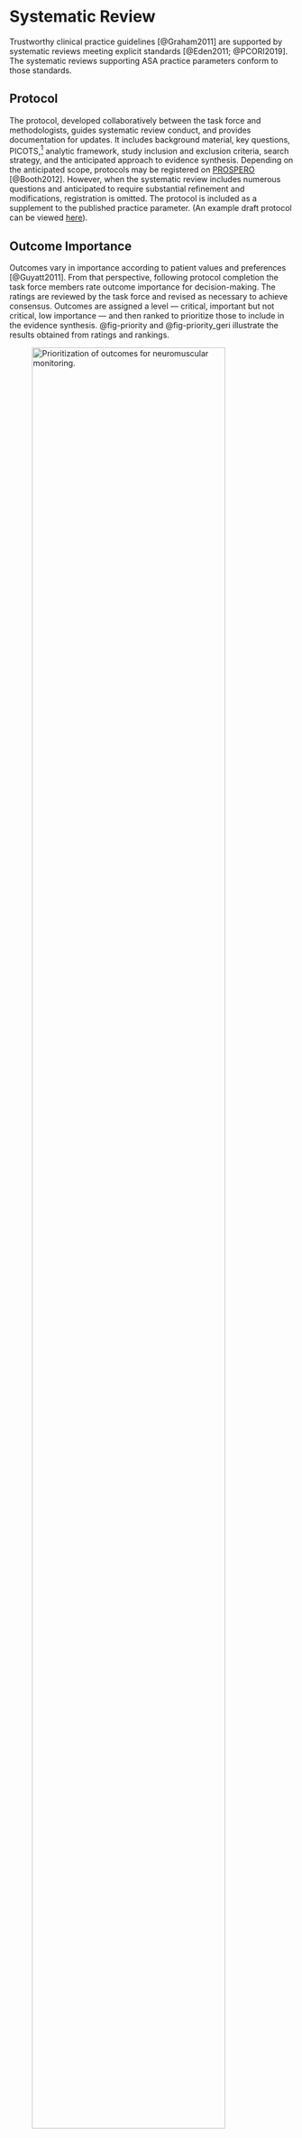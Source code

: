 # Systematic Review

Trustworthy clinical practice guidelines [@Graham2011] are supported by systematic reviews meeting explicit standards [@Eden2011; @PCORI2019]. The systematic reviews supporting ASA practice parameters conform to those standards.

## Protocol

The protocol, developed collaboratively between the task force and methodologists, guides systematic review conduct, and provides documentation for updates. It includes background material, key questions, PICOTS,[^03_syst_rev-1] analytic framework, study inclusion and exclusion criteria, search strategy, and the anticipated approach to evidence synthesis. Depending on the anticipated scope, protocols may be registered on [PROSPERO](https://www.crd.york.ac.uk/PROSPERO/) [@Booth2012]. However, when the systematic review includes numerous questions and anticipated to require substantial refinement and modifications, registration is omitted. The protocol is included as a supplement to the published practice parameter. (An example draft protocol can be viewed [here](assets/Protocol_Geriatrics_2022-09-17.pdf)).

## Outcome Importance

Outcomes vary in importance according to patient values and preferences [@Guyatt2011]. From that perspective, following protocol completion the task force members rate outcome importance for decision-making. The ratings are reviewed by the task force and revised as necessary to achieve consensus. Outcomes are assigned a level --- critical, important but not critical, low importance --- and then ranked to prioritize those to include in the evidence synthesis. @fig-priority and @fig-priority_geri illustrate the results obtained from ratings and rankings.

![Prioritization of outcomes for neuromuscular monitoring.](assets/priority_nmb.png){#fig-priority fig-align="left" width="90%"}

```r
#| label: fig-priority_geri 
#| fig-cap: "Example of assessing outcome importance rankings in a geriatrics guideline. Rankings for the 5 most important outcomes across 7 key questions (11 respondents with maximum 77 for each outcome rank or any top 5 ranking)."
#| echo: false
#| warning: false
library(conflicted)
library(janitor)
library(htmltools)
library(reactable)
library(reactablefmtr)
library(tidyverse)
conflicts_prefer(dplyr::filter)
## key questions 1-6 & 8 --------------------------------------- (2023-01-24 11:48) @----
# function for outcome priority table by kq
outcome_tab_all <- function(outcome_dat, responses) {
  reactable(
    outcome_dat,
    pagination = FALSE,
    # highlight = TRUE,
    defaultSorted = "any_top_5",
    defaultSortOrder = "desc",
    defaultColDef = colDef(
      cell = data_bars(outcome_dat,
        box_shadow = TRUE,
        force_outside = c(1, 77),
        bar_height = 12,
        max_value = responses
        # fill_color = "#B22215"
      ),
      style = cell_style(outcome_dat,
        font_size = "11px",
      )
    ),
    columns = list(
      outcome = colDef(name = "Outcome", width = 200),
      rank1 = colDef(name = "Rank 1", width = 80, headerClass = "header", align = "center"),
      rank2 = colDef(name = "Rank 2", width = 80, headerClass = "header", align = "center"),
      rank3 = colDef(name = "Rank 3", width = 80, headerClass = "header", align = "center"),
      rank4 = colDef(name = "Rank 4", width = 80, headerClass = "header", align = "center"),
      rank5 = colDef(name = "Rank 5", width = 80, headerClass = "header", align = "center"),
      any_top_5 = colDef(
        name = "Any", width = 80, headerClass = "header", align = "center",
        cell = data_bars(
          outcome_dat,
          force_outside = c(1, 77),
          box_shadow = TRUE,
          bar_height = 12,
          max_value = responses,
          fill_color = "#B22215"
        )
      )
    ),
    theme = reactableTheme(
      borderColor = "#dfe2e5",
      stripedColor = "#f6f8fa",
      highlightColor = "#f0f5f9",
      cellPadding = "0px 0px"
    ),
    compact = TRUE,
    class = "priority-tbl"
  )
}

# read data for all kq
priority_dat <- readxl::read_xlsx(path = "~/Documents/_projects01/asa/_methods_manual/data/OutcomeRankingRawData_2023-01-23.xlsx", range = "A1:S89", sheet = "data") |>
  remove_empty(which = "rows") |> 
  fill(kq) |>
  # exclude kq7 not being addressed
  filter(kq != 7) |>
  mutate(id = paste0(kq, "-", id))

# function to tally the number by rank 1, 2, 3, 4, 5
rankings_all <- function(priority) {
  priority_dat |>
    # group_by(kq) |>
    summarise(across(3:19, ~ sum(.x == priority, na.rm = TRUE)), .names = "{.col}") |>
    mutate(rank = priority)
}

rankings_dat <- bind_rows(rankings_all(1), rankings_all(2), rankings_all(3), rankings_all(4), rankings_all(5)) |>
  select(-.names)

rankings_dat <- tblhelpr::transpose_tibble(rankings_dat, col_names = rank, id_col = "outcomes") |>
  rename_with(.fn = ~ paste0("rank", .)) |>
  rename(outcome = rankoutcomes) |>
  mutate(across(rank1:rank5, as.numeric),
    any_top_5 = rank5 + rank4 + rank3 + rank2 + rank1
  )

# rankings_dat |>
#   summarise(across(rank1:rank5, sum))

outcome_tab_all(rankings_dat, 77)
```

<font size = 2>*Rows can be reordered according to ranking by clicking on column headers.*</font>

## Identifying Literature

### Database Searches

A librarian/information specialist develops search strategies after reviewing the protocol and participating in task force meetings. The primary bibliographic databases queried include PubMed, Embase®, Scopus®, and Cochrane Central Register of Controlled Trials. The task force also submits relevant references for consideration, including systematic reviews and guidelines for reference checking. To ensure that relevant publications have been captured, search result identification of references submitted by the task force is examined. Grey literature searches are topic-dependent relying on registries, conference abstracts, preprint servers, and FDA documents including advisory meeting transcripts. The search dates are determinied by the task force and consider sensitivity [@Xu2022], applicability and generalizability to current practice, and resources required to conduct the review. Depending on the key question, searches may not be limited to English language publications [@Jia2020; @Juni2002; @Egger1997; @Mao2020].

### Citation Searching

Backwards searching for studies included in relevant systematic reviews, meta-analyses, and guidelines are considered eligible for inclusion. The selection process outlined below (@fig-checking) is used to identify typically 2 to 3 reviews. Studies included in the those reviews are compiled in a bibliographic database. Those studies not identified in the primary search are subsequently assessed for eligibility. On a selective basis, forward citation searching is conducted using seminal studies to identify citing studies. [Citationchaser](https://estech.shinyapps.io/citationchaser/) [@Haddaway2022] and\/or  [Paperfecter](https://paperfetcher-paperfetcher-web-app-paperfetcher-app-0w0vu2.streamlit.app/) [@Pallath2023] are used to facility citation searching. 

![Approach to backward citation searching.](assets/referenceChecking.png){#fig-checking fig-align="left" width="500"}

### Task Force

The task force is given the opportunity to submit potentially relevant primary studies, guidelines, systematic reviews, and meta-analyses. The non-primary research are included in the reference checking process and the remainder considered in the standard selection process.

### Retracted Publications

Identifying retracted publications is critical to assuring the integrity of the systematic review. Accordingly, searches for retractions of included studies are conducted using relevant search terms (eg, [see this guide](https://ambulance.libguides.com/retracted)) and the [Retraction Watch Database](http://retractiondatabase.org/RetractionSearch.aspx?) (can be facilitated using Zotero's [Retracted Items](https://www.zotero.org/blog/retracted-item-notifications/) feature).

### Deduplication

Deduplication is performed using EndNote™ (used as the primary bibliographic database) and a dedicated systematic review software platform (DistillerSR).

## Study Selection

Based on the inclusion-exclusion criteria (study design and PICOTS), study selection is performed by reviewing titles and abstracts. The semi-automated predictive tool for title and abstract screening implemented in DistillerSR is utilized. [@Polanin2019] If the number of references is exceedingly large (eg, \> 10,000 or 15,000), screening may be truncated when inclusion predictions for the remaining unscreened references are low (eg, less than 2% to 3%). Full-text review of potentially relevant publications is then conducted with reasons for exclusion at the full-text stage are recorded using a standard set of justifications.

Study designs considered eligible for specific key questions are determined by the questions, PICOTS, and evidence availability. For example, although randomized designs generally offer the most convincing evidence, if few address a particular question/PICOTS, nonrandomized designs may be included. Similarly, nonrandomized designs may be included for evaluation of harms. Case reports and case series, conference abstracts, letters not considered brief research reports, non-English publications, and animal studies are generally not considered eligible.

Two reviewers independently apply inclusion-exclusion criteria at each stage with discrepancies resolved by consensus including a third reviewer. Training sets are used to develop agreement concerning the application of inclusion-exclusion criteria.

## Data Extraction/Management

Accurate data extraction, quality control, and data management enhance reproducibility and support valid evidence synthesis. The workflow standardizes data extraction into a dedicated database with an audit log, and once entered, minimizes manual data manipulation (eg, cutting and pasting).

A standard review-specific set of data entry forms, modified for each systematic review, are used:

-   Study characteristics<br/>
-   Study arm data<br/>
-   Dichotomous outcomes (as reported)<br/>
-   Continuous outcomes (as reported)<br/>
-   Likert or other rating scale outcomes (as reported)<br/>
-   Risk of bias

Data are abstracted by a single reviewer with verification [@PCORI2019 SR-1] of data relevant for quantitative synthesis and rating (GRADEing) the strength of evidence. Figures are digitized as necessary to obtain results for synthesis. Data are maintained and edited in DistillerSR, a data dictionary compiled, and then transferred to a local repository for evidence synthesis or reports created using DistillerSR. A sample study characteristics form can be seen [here](assets/studyCharacteristicsGeri.pdf).

## Study Risk of Bias Assessment

Risk of bias for individual studies are evaluated using tools relevant for the study design. The most commonly used tools include:

-   Randomized clinical trials --- [Cochrane risk of bias tool 2.0](https://sites.google.com/site/riskofbiastool/welcome/rob-2-0-tool/current-version-of-rob-2)
-   Nonrandomized studies of interventions --- [ROBINS-I](https://sites.google.com/site/riskofbiastool/welcome/home) (Risk Of Bias In Non-randomized Studies of Interventions)
-   Diagnostic studies -- [QUADAS-2](https://www.bristol.ac.uk/population-health-sciences/projects/quadas/quadas-2/) (Quality Assessment of Diagnostic Accuracy Studies)

Risk of bias assessments are performed independently by 2 reviews and discordances in domain and signalling question results reconciled by consensus including a third reviewer as necessary. Separate risk of bias assessments are conducted for clinical and patient reported outcomes, but may not be conducted for each of the typically multiple outcomes examined.

::: {.content-hidden when-format="pdf"}
::: {.callout-note collapse="true"}
# Modification History

| Date       | Modifications | Version | Note            |
|:-----------|:--------------|:--------|:----------------|
| 2023-09-11 | None          | 0.1     | Initial version |
:::
:::

[^03_syst_rev-1]: Populations, interventions, comparators, outcomes, timing, and setting.
